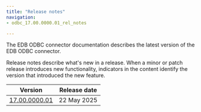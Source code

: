 ```yaml
---
title: "Release notes"
navigation: 
- odbc_17.00.0000.01_rel_notes

---
```


The EDB ODBC connector documentation describes the latest version of the EDB ODBC connector. 

Release notes describe what's new in a release. When a minor or patch release introduces new functionality, indicators in the content identify the version that introduced the new feature.

|                    Version                    | Release date |
| --------------------------------------------- | ------------ |
| [17.00.0000.01](odbc_17.00.0000.01_rel_notes) | 22 May 2025  |

